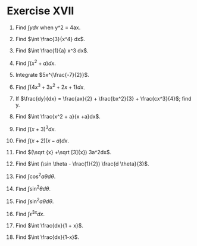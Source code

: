 Exercise XVII
===============================

1. Find $\int y dx$  when y^2 = 4ax.

2. Find $\int \frac{3}{x^4} dx$.

3. Find $\int \frac{1}{a} x^3 dx$.

4. Find $\int (x^2 + a) dx$.

5. Integrate $5x^{\frac{-7}{2}}$. 

6. Find $\int (4x^3 + 3x^2 + 2x +1)dx$. 

7. If $\frac{dy}{dx} = \frac{ax}{2} + \frac{bx^2}{3} + \frac{cx^3}{4}$; find y. 

8. Find $\int \frac{x^2 + a}{x +a}dx$.

9. Find $\int (x + 3)^3 dx$.

10. Find $\int (x + 2)(x-a)dx$.

11. Find $(\sqrt {x} +\sqrt [3]{x}) 3a^2dx$. 

12. Find $\int (\sin \theta - \frac{1}{2}) \frac{d \theta}{3}$. 

13. Find $\int \cos^2 a \theta d \theta$. 

14. Find $\int \sin^2 \theta d \theta$. 

15. Find $\int \sin^2 a \theta d \theta$.

16. Find $\int \epsilon ^{3x} dx$.

17. Find $\int \frac{dx}{1 + x}$.

18. Find $\int \frac{dx}{1-x}$.